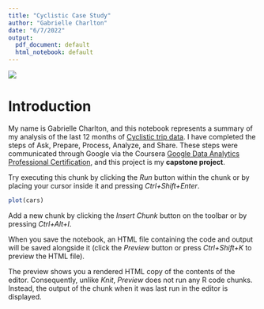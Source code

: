 ```yaml
---
title: "Cyclistic Case Study"
author: "Gabrielle Charlton"
date: "6/7/2022"
output:
  pdf_document: default
  html_notebook: default
---
```


![](https://miro.medium.com/max/1181/1*dKXQMU1QAjgh4gQeIuMCMQ.jpeg)

# Introduction

My name is Gabrielle Charlton, and this notebook represents a summary of my analysis of the last 12 months of [Cyclistic trip data](https://divvy-tripdata.s3.amazonaws.com/index.html). I have completed the steps of Ask, Prepare, Process, Analyze, and Share. These steps were  communicated through Google via the Coursera [Google Data Analytics Professional Certification](https://www.coursera.org/professional-certificates/google-data-analytics), and this project is my **capstone project**. 


Try executing this chunk by clicking the *Run* button within the chunk or by placing your cursor inside it and pressing *Ctrl+Shift+Enter*. 

```r
plot(cars)
```

Add a new chunk by clicking the *Insert Chunk* button on the toolbar or by pressing *Ctrl+Alt+I*.

When you save the notebook, an HTML file containing the code and output will be saved alongside it (click the *Preview* button or press *Ctrl+Shift+K* to preview the HTML file).

The preview shows you a rendered HTML copy of the contents of the editor. Consequently, unlike *Knit*, *Preview* does not run any R code chunks. Instead, the output of the chunk when it was last run in the editor is displayed.
